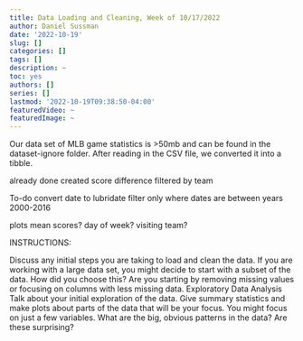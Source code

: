 ```yaml
---
title: Data Loading and Cleaning, Week of 10/17/2022
author: Daniel Sussman
date: '2022-10-19'
slug: []
categories: []
tags: []
description: ~
toc: yes
authors: []
series: []
lastmod: '2022-10-19T09:38:50-04:00'
featuredVideo: ~
featuredImage: ~
---
```


Our data set of MLB game statistics is >50mb and can be found in the dataset-ignore folder. After reading in the CSV file, we converted it into a tibble. 

already done
created score difference
filtered by team

To-do
convert date to lubridate 
filter only where dates are between years 2000-2016

plots
mean scores?
day of week?
visiting team?



INSTRUCTIONS:


Discuss any initial steps you are taking to load and clean the data.
If you are working with a large data set, you might decide to start with a subset of the data. How did you choose this?
Are you starting by removing missing values or focusing on columns with less missing data.
Exploratory Data Analysis
Talk about your initial exploration of the data.
Give summary statistics and make plots about parts of the data that will be your focus. You might focus on just a few variables.
What are the big, obvious patterns in the data? Are these surprising?
